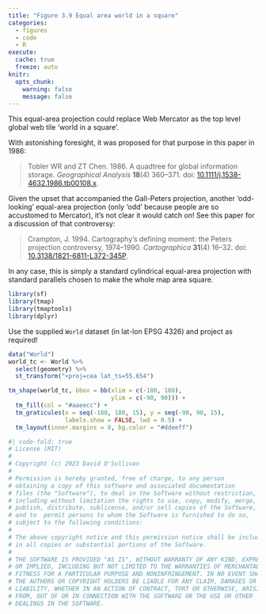```yaml
---
title: "Figure 3.9 Equal area world in a square"
categories: 
  - figures
  - code
  - R
execute: 
  cache: true
  freeze: auto
knitr:
  opts_chunk: 
    warning: false
    message: false
---
```


This equal-area projection could replace Web Mercator as the top level global web tile 'world in a square'.

With astonishing foresight, it was proposed for that purpose in this paper in 1986:

> Tobler WR and ZT Chen. 1986. A quadtree for global information storage. _Geographical Analysis_ **18**(4) 360–371. doi: [10.1111/j.1538-4632.1986.tb00108.x](https://dx.doi.org/10.1111/j.1538-4632.1986.tb00108.x).

Given the upset that accompanied the Gall-Peters projection, another 'odd-looking' equal-area projection (only 'odd' because people are so accustomed to Mercator), it's not clear it would catch on! See this paper for a discussion of that controversy:

> Crampton, J. 1994. Cartography’s defining moment: the Peters projection controversy, 1974–1990. _Cartographica_ **31**(4) 16–32. doi: [10.3138/1821-6811-L372-345P](https://dx.doi.org/10.3138/1821-6811-L372-345P).

In any case, this is simply a standard cylindrical equal-area projection with standard parallels chosen to make the whole map area square. 

```r
library(sf)
library(tmap)
library(tmaptools)
library(dplyr)
```

Use the supplied `World` dataset (in lat-lon EPSG 4326) and project as required!

```r
data("World") 
world_tc <- World %>%
  select(geometry) %>%
  st_transform("+proj=cea lat_ts=55.654")

tm_shape(world_tc, bbox = bb(xlim = c(-180, 180),
                             ylim = c(-90, 90))) +
  tm_fill(col = "#aaeecc") +
  tm_graticules(x = seq(-180, 180, 15), y = seq(-90, 90, 15),
                labels.show = FALSE, lwd = 0.5) +
  tm_layout(inner.margins = 0, bg.color = "#ddeeff")
```

```r
#| code-fold: true
# License (MIT)
#
# Copyright (c) 2023 David O'Sullivan
#
# Permission is hereby granted, free of charge, to any person
# obtaining a copy of this software and associated documentation
# files (the "Software"), to deal in the Software without restriction,
# including without limitation the rights to use, copy, modify, merge,
# publish, distribute, sublicense, and/or sell copies of the Software,
# and to  permit persons to whom the Software is furnished to do so,
# subject to the following conditions:
#
# The above copyright notice and this permission notice shall be included
# in all copies or substantial portions of the Software.
#
# THE SOFTWARE IS PROVIDED "AS IS", WITHOUT WARRANTY OF ANY KIND, EXPRESS
# OR IMPLIED, INCLUDING BUT NOT LIMITED TO THE WARRANTIES OF MERCHANTABILITY,
# FITNESS FOR A PARTICULAR PURPOSE AND NONINFRINGEMENT. IN NO EVENT SHALL
# THE AUTHORS OR COPYRIGHT HOLDERS BE LIABLE FOR ANY CLAIM, DAMAGES OR OTHER
# LIABILITY, WHETHER IN AN ACTION OF CONTRACT, TORT OR OTHERWISE, ARISING
# FROM, OUT OF OR IN CONNECTION WITH THE SOFTWARE OR THE USE OR OTHER
# DEALINGS IN THE SOFTWARE.
```
